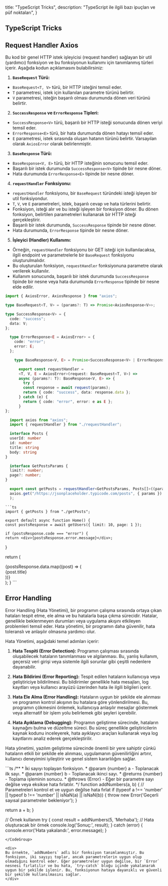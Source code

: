   title: "TypeScript Tricks",
  description:
    "TypeScript ile ilgili bazı ipuçları ve püf noktaları",
}

## TypeScript Tricks

## Request Handler Axios

Bu kod bir genel HTTP istek işleyicisi (request handler) sağlayan bir util (yardımcı) fonksiyon ve bu fonksiyonun kullanımı için tanımlanmış türleri içerir. Aşağıda kodun açıklamasını bulabilirsiniz:

1. **`BaseRequest` Türü:**
- `BaseRequest<T, V>` türü, bir HTTP isteğini temsil eder.
- `T` parametresi, istek için kullanılan parametre türünü belirtir.
- `V` parametresi, isteğin başarılı olması durumunda dönen veri türünü belirtir.

2. **`SuccessResponse` ve `ErrorResponse` Tipleri:**
- `SuccessResponse<V>` türü, başarılı bir HTTP isteği sonucunda dönen veriyi temsil eder.
- `ErrorResponse<E>` türü, bir hata durumunda dönen hatayı temsil eder.
- `E` parametresi, istek sırasında oluşan hatanın türünü belirtir. Varsayılan olarak `AxiosError` olarak belirlenmiştir.

3. **`BaseResponse` Türü:**
- `BaseResponse<V, E>` türü, bir HTTP isteğinin sonucunu temsil eder.
- Başarılı bir istek durumunda `SuccessResponse<V>` tipinde bir nesne döner.
- Hata durumunda `ErrorResponse<E>` tipinde bir nesne döner.

4. **`requestHandler` Fonksiyonu:**
- `requestHandler` fonksiyonu, bir `BaseRequest` türündeki isteği işleyen bir util fonksiyondur.
- `T`, `V`, ve `E` parametreleri, istek, başarılı cevap ve hata türlerini belirtir.
- Fonksiyon, isteği alır ve bu isteği işleyen bir fonksiyon döner. Bu dönen fonksiyon, belirtilen parametreleri kullanarak bir HTTP isteği gerçekleştirir.
- Başarılı bir istek durumunda, `SuccessResponse` tipinde bir nesne döner.
- Hata durumunda, `ErrorResponse` tipinde bir nesne döner.

5. **İşleyici (Handler) Kullanımı:**
- Örneğin, `requestHandler` fonksiyonu bir GET isteği için kullanılacaksa, ilgili endpoint ve parametrelerle bir `BaseRequest` fonksiyonu oluşturulmalıdır.
- Bu oluşturulan fonksiyon, `requestHandler` fonksiyonuna parametre olarak verilerek kullanılır.
- Kullanım sonucunda, başarılı bir istek durumunda `SuccessResponse` tipinde bir nesne veya hata durumunda `ErrorResponse` tipinde bir nesne elde edilir.


<CodeGroup title="Axios Request Handler">

  ```ts
  import { AxiosError, AxiosResponse } from "axios";

  type BaseRequest<T, V> = (params?: T) => Promise<AxiosResponse<V>>;

  type SuccessResponse<V> = {
    code: "success";
    data: V;
  };

    type ErrorResponse<E = AxiosError> = {
      code: "error";
      error: E;
    };

      type BaseResponse<V, E> = Promise<SuccessResponse<V> | ErrorResponse<E>>;

        export const requestHandler =
        <T, V, E = AxiosError>(request: BaseRequest<T, V>) =>
        async (params?: T): BaseResponse<V, E> => {
          try {
          const response = await request(params);
          return { code: "success", data: response.data };
        } catch (e) {
          return { code: "error", error: e as E };
        }
  };
  ```

</CodeGroup>

<div>
  <CodeGroup title="Axios Request Handler Kullanımı">

  ```ts
    import axios from "axios";
    import { requestHandler } from "./requestHandler";

    interface Posts {
    userId: number
    id: number
    title: string
    body: string
  }

    interface GetPostsParams {
    limit?: number;
    page?: number;
  }

    export const getPosts = requestHandler<GetPostsParams, Posts[]>((params) =>
    axios.get("/https://jsonplaceholder.typicode.com/posts", { params })
    );
  ```
  </CodeGroup>
</div>

<div>
  <CodeGroup title="Postları Getirme">

    ```ts
    import { getPosts } from "./getPosts";

    export default async function Home() {
    const postsResponse = await getUsers({ limit: 10, page: 1 });

    if (postsResponse.code === "error") {
    return <div>{postsResponse.error.message}</div>;
}

return (
  <div>
    {postsResponse.data.map((post) => (
      <div key={post.id}>{post.title}</div>
    ))}
  </div>
);
}
    ```
  </CodeGroup>
</div>

## Error Handling

Error Handling (Hata Yönetimi), bir programın çalışma sırasında ortaya çıkan hataları tespit etme, ele alma ve bu hatalarla başa çıkma sürecidir. Hatalar, genellikle beklenmeyen durumları veya uygulama akışını etkileyen problemleri temsil eder. Hata yönetimi, bir programın daha güvenilir, hata toleranslı ve anlaşılır olmasına yardımcı olur.

Hata Yönetimi, aşağıdaki temel adımları içerir:

1. **Hata Tespiti (Error Detection):** Programın çalışması sırasında oluşabilecek hataların tanımlanması ve algılanması. Bu, yanlış kullanım, geçersiz veri girişi veya sistemle ilgili sorunlar gibi çeşitli nedenlere dayanabilir.

2. **Hata Bildirimi (Error Reporting):** Tespit edilen hataların kullanıcıya veya geliştiriciye bildirilmesi. Bu bildirimler genellikle hata mesajları, log kayıtları veya kullanıcı arayüzü üzerinden hata ile ilgili bilgileri içerir.

3. **Hata Ele Alma (Error Handling):** Hataların uygun bir şekilde ele alınması ve programın kontrol akışının bu hatalara göre yönlendirilmesi. Bu, programın çökmesini önlemek, kullanıcıya anlaşılır mesajlar göstermek veya alternatif bir işlem yolu belirlemek gibi şeyleri içerebilir.

4. **Hata Ayıklama (Debugging):** Programın geliştirme sürecinde, hataların kaynağını bulma ve düzeltme süreci. Bu süreç genellikle geliştiricilerin kaynak kodunu inceleyerek, hata ayıklayıcı araçları kullanarak veya log kayıtlarını analiz ederek gerçekleştirilir.

Hata yönetimi, yazılım geliştirme sürecinde önemli bir yere sahiptir çünkü hataların etkili bir şekilde ele alınması, uygulamanın güvenilirliğini artırır, kullanıcı deneyimini iyileştirir ve genel sistem kararlılığını sağlar.

<CodeGroup title="Error Handling">
```ts
  /**
  * İki sayıyı toplayan fonksiyon.
  * @param {number} a - Toplanacak ilk sayı.
  * @param {number} b - Toplanacak ikinci sayı.
  * @returns {number} - Toplama işleminin sonucu.
  * @throws {Error} - Eğer bir parametre sayı değilse veya eksikse hata fırlatılır.
  */
  function addNumbers(a, b) {
  // Parametreleri kontrol et ve uygun değilse hata fırlat
  if (typeof a !== 'number' || typeof b !== 'number' || isNaN(a) || isNaN(b)) {
  throw new Error('Geçerli sayısal parametreler bekleniyor');
}

  return a + b;
}

  // Örnek kullanım
  try {
  const result = addNumbers(5, 'Merhaba'); // Hata oluşturacak bir örnek
  console.log('Sonuç:', result);
} catch (error) {
  console.error('Hata yakalandı:', error.message);
}

  ```
</CodeGroup>

<div>
  Bu örnekte, `addNumbers` adlı bir fonksiyon tanımlanmıştır. Bu fonksiyon, iki sayıyı toplar, ancak parametrelerin uygun olup olmadığını kontrol eder. Eğer parametreler uygun değilse, bir `Error` nesnesi fırlatılır ve bu hata, `try-catch` bloğu içinde yakalanarak uygun bir şekilde işlenir. Bu, fonksiyonun hataya dayanıklı ve güvenli bir şekilde kullanılmasını sağlar.
</div>